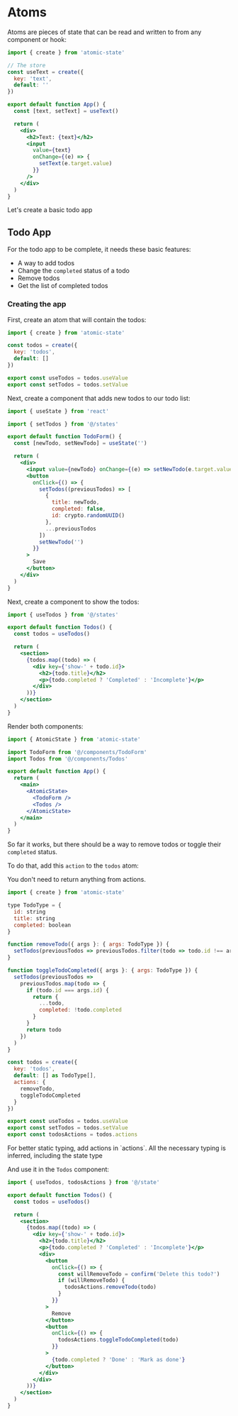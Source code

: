 
# Atoms

Atoms are pieces of state that can be read and written to from any component or hook:

```jsx
import { create } from 'atomic-state'

// The store
const useText = create({
  key: 'text',
  default: ''
})

export default function App() {
  const [text, setText] = useText()

  return (
    <div>
      <h2>Text: {text}</h2>
      <input
        value={text}
        onChange={(e) => {
          setText(e.target.value)
        }}
      />
    </div>
  )
}
```

Let's create a basic todo app

## Todo App

For the todo app to be complete, it needs these basic features:

- A way to add todos
- Change the `completed` status of a todo
- Remove todos
- Get the list of completed todos

### Creating the app

First, create an atom that will contain the todos:

```jsx filename="@/states/index.js" copy
import { create } from 'atomic-state'

const todos = create({
  key: 'todos',
  default: []
})

export const useTodos = todos.useValue
export const setTodos = todos.setValue
```

Next, create a component that adds new todos to our todo list:

```jsx filename="@/components/TodoForm.jsx" copy
import { useState } from 'react'

import { setTodos } from '@/states'

export default function TodoForm() {
  const [newTodo, setNewTodo] = useState('')

  return (
    <div>
      <input value={newTodo} onChange={(e) => setNewTodo(e.target.value)} />
      <button
        onClick={() => {
          setTodos((previousTodos) => [
            {
              title: newTodo,
              completed: false,
              id: crypto.randomUUID()
            },
            ...previousTodos
          ])
          setNewTodo('')
        }}
      >
        Save
      </button>
    </div>
  )
}
```

Next, create a component to show the todos:

```jsx filename="@/components/Todos.jsx" {1,4} copy
import { useTodos } from '@/states'

export default function Todos() {
  const todos = useTodos()

  return (
    <section>
      {todos.map((todo) => (
        <div key={'show-' + todo.id}>
          <h2>{todo.title}</h2>
          <p>{todo.completed ? 'Completed' : 'Incomplete'}</p>
        </div>
      ))}
    </section>
  )
}
```

Render both components:

```jsx filename="src/App.jsx" copy
import { AtomicState } from 'atomic-state'

import TodoForm from '@/components/TodoForm'
import Todos from '@/components/Todos'

export default function App() {
  return (
    <main>
      <AtomicState>
        <TodoForm />
        <Todos />
      </AtomicState>
    </main>
  )
}
```

So far it works, but there should be a way to remove todos or toggle their `completed` status.

To do that, add this `action` to the `todos` atom:

<Callout type='info'>You don't need to return anything from actions.</Callout>

```jsx filename="states/index.js" copy
import { create } from 'atomic-state'

type TodoType = {
  id: string
  title: string
  completed: boolean
}

function removeTodo({ args }: { args: TodoType }) {
  setTodos(previousTodos => previousTodos.filter(todo => todo.id !== args.id))
}

function toggleTodoCompleted({ args }: { args: TodoType }) {
  setTodos(previousTodos =>
    previousTodos.map(todo => {
      if (todo.id === args.id) {
        return {
          ...todo,
          completed: !todo.completed
        }
      }
      return todo
    })
  )
}

const todos = create({
  key: 'todos',
  default: [] as TodoType[],
  actions: {
    removeTodo,
    toggleTodoCompleted
  }
})

export const useTodos = todos.useValue
export const setTodos = todos.setValue
export const todosActions = todos.actions

```

<Callout type='info'>
  For better static typing, add actions in `actions`. All the necessary typing
  is inferred, including the state type
</Callout>

And use it in the `Todos` component:

```jsx filename="components/Todos.jsx" {17,25} copy
import { useTodos, todosActions } from '@/state'

export default function Todos() {
  const todos = useTodos()

  return (
    <section>
      {todos.map((todo) => (
        <div key={'show-' + todo.id}>
          <h2>{todo.title}</h2>
          <p>{todo.completed ? 'Completed' : 'Incomplete'}</p>
          <div>
            <button
              onClick={() => {
                const willRemoveTodo = confirm('Delete this todo?')
                if (willRemoveTodo) {
                  todosActions.removeTodo(todo)
                }
              }}
            >
              Remove
            </button>
            <button
              onClick={() => {
                todosActions.toggleTodoCompleted(todo)
              }}
            >
              {todo.completed ? 'Done' : 'Mark as done'}
            </button>
          </div>
        </div>
      ))}
    </section>
  )
}
```
